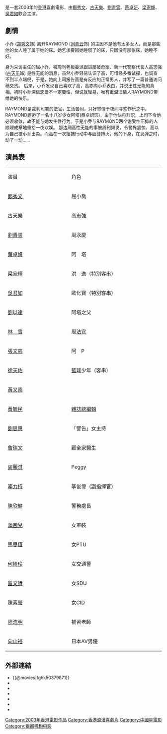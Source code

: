 {{Infobox Film
| name = 戀上你的床  
| original_name = ''{{lang|en|Good Times, Bed Times}}''
| cn_name = 
| hk_name = 戀上你的床 
| tw_name = 
| image = Good Times Bed Times poster.jpg
| caption =
| director =[[陳慶嘉|陳慶嘉]]<br>[[梁柏堅|梁柏堅]] 
| producer = [[陳慶嘉|陳慶嘉]]<br>[[錢小蕙|錢小蕙]]
| producer_2 = 黃立德<br>王志斌
| writer = [[陳慶嘉|陳慶嘉]]<br>林淑賢
| starring = [[鄭秀文|鄭秀文]]<br>[[古天樂|古天樂]]<br>[[劉青雲|劉青雲]]<br>[[蔡卓妍|蔡卓妍]]<br>[[梁家輝|梁家輝]]<br>[[吳君如|吳君如]]
| music = [[趙增熹|趙增熹]]<br>[[褚鎮東|褚鎮東]]
| cinematography = [[張文寶|張文寶]]
| editing = [[張嘉輝|張嘉輝]]
| production_company = [[銀都機構|銀都機構有限公司]]<br>一百年電影有限公司<br>尚品電影有限公司
| distributor = [[中國星集團有限公司|中國星集團有限公司]]
| released = {{HK}}：{{film date|2003|7|25}}
| runtime = 105分鐘
| country = {{香港電影產地}}
| awards = 
| language = [[粵語|粵語]]
| budget =
| preceded_by =
| followed_by = 
| rate = II B
| amg_id = 
| imdb_id = tt0379871
}}

{{engname|《戀上你的床》|''Good Times, Bed Times''}} 是一套2003年的[[香港|香港]]喜劇電影，由[[鄭秀文|鄭秀文]]、[[古天樂|古天樂]]、[[劉青雲|劉青雲]]、[[蔡卓妍|蔡卓妍]]、[[梁家輝|梁家輝]]、[[吳君如|吳君如]]联合主演。

==劇情==
小乔 ([[郑秀文|郑秀文]]饰) 离开RAYMOND ([[刘青云|刘青云]]饰) 的主因不是他有太多女人，而是那些他的女人睡了属于她的床。她乞求要回她睡惯了的床，只因没有那张床，她睡不好。

身为采访主任的屈小乔，被周刊老板委派跟进屡破奇案、新一代警察代言人高志强 ([[古天乐|古天乐]]饰) 是性无能的消息，虽然小乔轻易认识了高，可惜经多番试探，也调查不到半点端倪，于是，她向上司报告高是有反应的正常男人，并写了一篇普通访问稿交货。
后来，小乔发现自己喜欢了高，高亦向小乔表白，并说出性无能的真相。初时小乔深信恋爱不一定要性，但说就轻易，唯有重温旧情人RAYMOND带给她的快乐。

RAYMOND是裁判司署的法官，生活苦闷，只好寄情于夜间寻欢作乐之中。RAYMOND邂逅了一名十八岁少女阿塔(蔡卓妍饰)，由于他快将升职，上司下令他必须收敛，故不能与她发生性行为。于是小乔与RAYMOND两个饱受性压抑的人顺理成章地重拾一夜欢娱。
那边厢高性无能的事被周刊揭发，令警界震惊，高以为自己被小乔出卖。而高在一次搜捕行动中与匪徒搏火，他的下身，在发弹之时，动了一动……

==演員表== 
{|class="wikitable" style="width:50%"
|- style="background:cornflowerblue; color:white" align=center
|style="width:8%"|演員
|style="width:12%"|角色
|-
|[[鄭秀文|鄭秀文]] || 屈小喬
|-
|[[古天樂|古天樂]] || 高志強
|-
|[[劉青雲|劉青雲]] || 周永慶
|-
|[[蔡卓妍|蔡卓妍]] || 阿　塔
|-
|[[梁家輝|梁家輝]] || 洪　逸（特別客串）
|-
|[[吳君如|吳君如]] || 歐化寶（特別客串）
|-
|[[劉以達|劉以達]] || 阿塔之父
|-
|[[林雪|林　雪]]||  周[[法官|法官]]
|-
|[[張文慈|張文慈]] || 阿　P
|-
|[[徐天佑|徐天佑]] || [[籃球|籃球]]少年（客串）
|-
|[[黃又南|黃又南]] || 
|-
|[[黃毓民|黃毓民]] || [[雜誌|雜誌]][[總編輯|總編輯]]
|-
|[[劉思惠|劉思惠]] || 「警告」女主持
|-
|[[詹瑞文|詹瑞文]] || 顧全家醫生
|-
|[[周麗淇|周麗淇]] || Peggy
|-
|[[李力持|李力持]] || 李俊偉（副指揮官）
|-
|[[陳欣健|陳欣健]] || 警務處長
|-
|[[蒲茜兒|蒲茜兒]] || 女軍裝
|-
|[[馬思恆|馬思恆]] || 女PTU
|-
|[[何綺玲|何綺玲]] || 女交通警
|-
|[[區文詩|區文詩]] || 女SDU
|-
|[[陳素瑩|陳素瑩]] || 女CID
|-
|[[陸浩明|陸浩明]] || 補習老師
|-
|[[向山裕|向山裕]] || 日本AV男優
|}

==外部連結==
*{{@movies|fghk50379871}}
*{{douban}}
*{{Mtime|11179}}
*{{Amg movie|290665}}
*{{rotten-tomatoes|luen-seung-lei-dik-chong-good-times-bed-times}}
*{{hkmdb title|10425}}
*{{imdb title|0379871}} 

{{劉青雲}}
{{古天樂主要電影}}
 
[[Category:2003年香港電影作品|Category:2003年香港電影作品]]
[[Category:香港浪漫喜劇片|Category:香港浪漫喜劇片]]
[[Category:中國星電影|Category:中國星電影]]
[[Category:银都机构电影|Category:银都机构电影]]